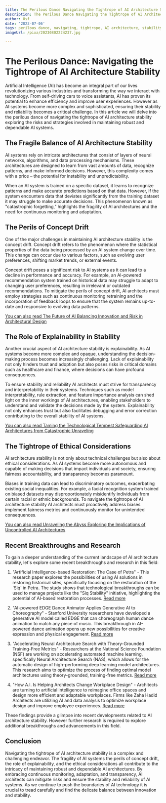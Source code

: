 ```yaml
---
title: The Perilous Dance Navigating the Tightrope of AI Architecture Stability
description: The Perilous Dance Navigating the Tightrope of AI Architecture Stability
author: Usf
date: '2023-07-06'
tags: perilous dance, navigating, tightrope, AI architecture, stability
imageUrl: /pixa/20230802224237.jpg

---
```

#  The Perilous Dance: Navigating the Tightrope of AI  Architecture  Stability

Artificial Intelligence (AI) has become an integral part of  our lives revolutionizing various industries and transforming the way we interact with technology. From  self-driving cars to voice assistants, AI has proven its potential  to enhance efficiency and improve user experiences. However as AI systems become more complex and sophisticated, ensuring their stability and reliability becomes a critical challenge. In this article we will delve into the perilous dance of navigating the tightrope of AI architecture  stability exploring the risks and strategies involved in  maintaining robust  and dependable AI systems.

## The Fragile Balance of AI Architecture Stability

AI systems rely on  intricate architectures that consist of layers of neural networks,  algorithms, and  data processing mechanisms. These architectures are designed  to learn from vast amounts  of data, recognize  patterns, and make informed decisions. However, this complexity comes with a price – the potential for instability and unpredictability.

When an AI system is trained on a specific dataset, it learns to recognize patterns and make accurate predictions based on that data. However, if the system encounters data that deviates significantly from the training dataset it  may struggle to make accurate decisions.  This  phenomenon known as "catastrophic forgetting," highlights the fragility of AI architectures and the need for continuous monitoring and adaptation.

## The Perils of Concept Drift

One of the major challenges in maintaining AI architecture stability is the concept drift. Concept drift refers to the phenomenon  where the statistical properties  of  the data being  processed by an AI system change over time. This change can occur due to various factors, such as evolving  user preferences, shifting market trends,  or external events.

Concept  drift poses a significant risk  to AI systems as it can lead to a decline in performance and accuracy.  For  example,  an AI-powered recommendation system trained on  historical data may struggle to adapt to changing user preferences, resulting in irrelevant or outdated recommendations. To mitigate the perils of concept drift, AI architects must employ strategies such as continuous monitoring retraining and the incorporation  of feedback loops to ensure that the system remains up-to-date and responsive to evolving data patterns.

[You can also read The  Future of AI Balancing Innovation and Risk in Architectural Design](The%20Future%20of%20AI%20Balancing%20Innovation%20and%20Risk%20in%20Architectural%20Design)


## The Role of Explainability  in Stability

Another  crucial aspect of AI architecture stability  is explainability. As AI systems become more complex and opaque, understanding the  decision-making process becomes increasingly challenging. Lack of explainability not only hinders  trust and adoption but also poses risks in critical domains such as  healthcare and finance, where decisions can have profound consequences.

To ensure stability and reliability  AI architects must strive for  transparency  and interpretability  in their systems. Techniques such as model interpretability, rule extraction, and feature importance  analysis can shed light on the inner workings of AI architectures, enabling stakeholders to understand  and validate the decisions made by the  system. Explainability not only enhances trust but also facilitates  debugging and error correction contributing to the overall stability of AI systems.

[You can also read Taming the  Technological Tempest Safeguarding AI Architectures from  Catastrophic Unraveling](Taming%20the%20Technological%20Tempest%20Safeguarding%20AI%20Architectures%20from%20Catastrophic%20Unraveling)


## The  Tightrope  of Ethical Considerations

AI architecture stability is not only about technical challenges but also about ethical considerations.  As AI systems become more autonomous and capable of making decisions that impact individuals and  society, ensuring fairness accountability, and transparency becomes  paramount.

Biases in training data can  lead to discriminatory outcomes, exacerbating existing social inequalities. For example,  a facial recognition system trained  on  biased  datasets may disproportionately misidentify individuals from certain racial or ethnic backgrounds.  To navigate the  tightrope  of  AI architecture stability AI architects must proactively address biases implement fairness metrics and continuously monitor for unintended consequences.

[You can also read Unraveling the Abyss Exploring the  Implications of Uncontrolled AI Architectures](Unraveling%20the%20Abyss%20Exploring%20the%20Implications%20of%20Uncontrolled%20AI%20Architectures)


## Recent Breakthroughs and Research

To gain a deeper  understanding of the current landscape of AI architecture stability, let's explore some recent breakthroughs and  research in this field:

1. "Artificial Intelligence-based Restoration: The  Case of Petra" - This research paper explores the possibilities of using  AI  solutions in restoring historical sites, specifically focusing on the restoration of the 'Siq' in Petra. The study  shows that technological  breakthroughs can be used to manage projects like  the "Siq Stability" initiative,  highlighting the  potential of AI-based restoration processes. [Read more](https://www.hrpub.org/journals/article_info.php?aid=10410)

2. "AI-powered EDGE Dance Animator Applies Generative AI to Choreography" -  Stanford University researchers have developed a generative AI model called EDGE that  can choreograph human dance animation to match any piece of music. This breakthrough in  AI-powered dance animation opens  up new possibilities for creative expression and  physical engagement. [Read more](https://hai.stanford.edu/news/ai-powered-edge-dance-animator-applies-generative-ai-choreography)

3. "Accelerating Neural Architecture Search with Theory-Grounded Training-Free Metrics" - Researchers at the  National  Science Foundation (NSF) are working on accelerating  automated  machine learning, specifically Neural Architecture Search (NAS), which  allows for the automatic design of  high-performing deep learning model architectures. This research aims to optimize the process of finding optimal model architectures using theory-grounded, training-free metrics. [Read more](https://www.ai.gov/accelerating-neural-architecture-search-with-theory-grounded-training-free-metrics/)

4. "How A.I. Is Helping Architects Change Workplace Design" - Architects are turning to  artificial intelligence to reimagine office spaces and design more efficient and adaptable  workplaces. Firms like Zaha Hadid Architects are utilizing AI and data  analysis to optimize workplace design and improve employee experiences. [Read more](https://www.nytimes.com/2023/06/15/business/workplace-design-zhai-ai.html)

These  findings provide  a glimpse into recent developments related to AI architecture stability. However further research is required to explore  additional breakthroughs and advancements in this field.

##  Conclusion

Navigating the tightrope of AI  architecture stability is a complex and challenging endeavor. The fragility of AI systems the perils of concept drift, the role of explainability, and the ethical considerations all contribute to the intricacy of maintaining robust and dependable  AI architectures. By embracing continuous monitoring,  adaptation, and transparency, AI architects can mitigate risks and ensure the stability and reliability of AI  systems. As we continue to push the boundaries of AI technology it is crucial  to tread carefully and find the delicate balance between innovation and stability.
